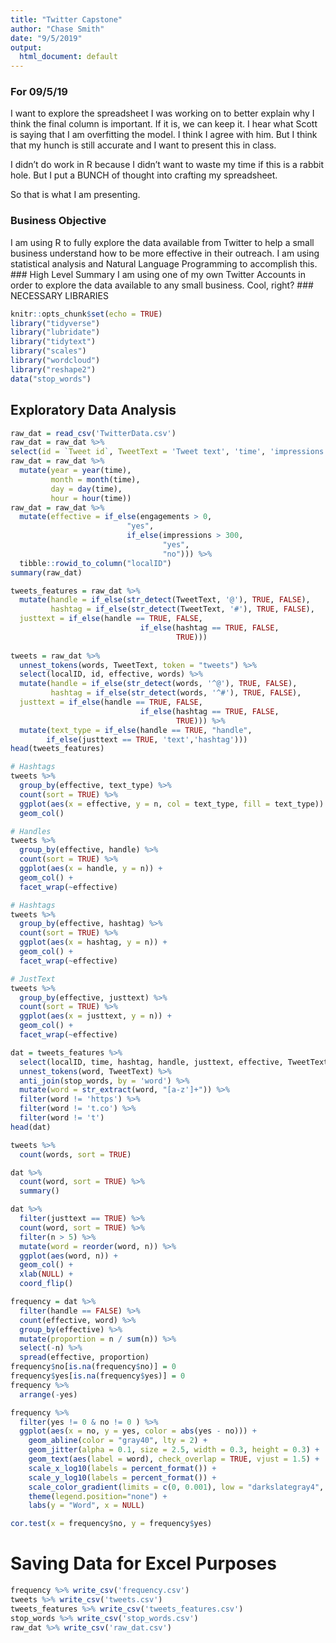 ```yaml
---
title: "Twitter Capstone"
author: "Chase Smith"
date: "9/5/2019"
output:
  html_document: default
---
```


### For 09/5/19

I want to explore the spreadsheet I was working on to better explain why I think the final column is important.  If it is, we can keep it.  I hear what Scott is saying that I am overfitting the model.  I think I agree with him.  But I think that my hunch is still accurate and I want to present this in class.

I didn't do work in R because I didn't want to waste my time if this is a rabbit hole.  But I put a BUNCH of thought into crafting my spreadsheet.

So that is what I am presenting.

### Business Objective
I am using R to fully explore the data available from Twitter to help a small business understand how to be more effective in their outreach.  I am using statistical analysis and Natural Language Programming to accomplish this.
### High Level Summary
I am using one of my own Twitter Accounts in order to explore the data available to any small business.  Cool, right?
### NECESSARY LIBRARIES
```r
knitr::opts_chunk$set(echo = TRUE)
library("tidyverse")
library("lubridate")
library("tidytext")
library("scales")
library("wordcloud")
library("reshape2")
data("stop_words")
```


## Exploratory Data Analysis
```r
raw_dat = read_csv('TwitterData.csv')
raw_dat = raw_dat %>%
select(id = `Tweet id`, TweetText = 'Tweet text', 'time', 'impressions', 'engagements', 'retweets', 'replies', 'likes')
raw_dat = raw_dat %>%
  mutate(year = year(time),
         month = month(time),
         day = day(time),
         hour = hour(time))
raw_dat = raw_dat %>%
  mutate(effective = if_else(engagements > 0,
                          "yes",
                          if_else(impressions > 300,
                                  "yes",
                                  "no"))) %>%
  tibble::rowid_to_column("localID")
summary(raw_dat)
```

```r
tweets_features = raw_dat %>%
  mutate(handle = if_else(str_detect(TweetText, '@'), TRUE, FALSE),
         hashtag = if_else(str_detect(TweetText, '#'), TRUE, FALSE),
  justtext = if_else(handle == TRUE, FALSE,
                             if_else(hashtag == TRUE, FALSE,
                                     TRUE))) 
  
tweets = raw_dat %>%
  unnest_tokens(words, TweetText, token = "tweets") %>%
  select(localID, id, effective, words) %>%
  mutate(handle = if_else(str_detect(words, '^@'), TRUE, FALSE),
         hashtag = if_else(str_detect(words, '^#'), TRUE, FALSE),
  justtext = if_else(handle == TRUE, FALSE,
                             if_else(hashtag == TRUE, FALSE,
                                     TRUE))) %>%
  mutate(text_type = if_else(handle == TRUE, "handle",
        if_else(justtext == TRUE, 'text','hashtag')))
head(tweets_features)
```

```r
# Hashtags
tweets %>%
  group_by(effective, text_type) %>%
  count(sort = TRUE) %>%
  ggplot(aes(x = effective, y = n, col = text_type, fill = text_type)) +
  geom_col()
```

```r
# Handles
tweets %>%
  group_by(effective, handle) %>%
  count(sort = TRUE) %>%
  ggplot(aes(x = handle, y = n)) +
  geom_col() + 
  facet_wrap(~effective)
```

```r
# Hashtags
tweets %>%
  group_by(effective, hashtag) %>%
  count(sort = TRUE) %>%
  ggplot(aes(x = hashtag, y = n)) +
  geom_col() + 
  facet_wrap(~effective)
```

```r
# JustText
tweets %>%
  group_by(effective, justtext) %>%
  count(sort = TRUE) %>%
  ggplot(aes(x = justtext, y = n)) +
  geom_col() + 
  facet_wrap(~effective)
```

```r
dat = tweets_features %>%
  select(localID, time, hashtag, handle, justtext, effective, TweetText) %>%
  unnest_tokens(word, TweetText) %>%
  anti_join(stop_words, by = 'word') %>%
  mutate(word = str_extract(word, "[a-z']+")) %>%
  filter(word != 'https') %>%
  filter(word != 't.co') %>%
  filter(word != 't')
head(dat)
```

```r
tweets %>%
  count(words, sort = TRUE)
```

```r
dat %>%
  count(word, sort = TRUE) %>%
  summary()
```

```r
dat %>%
  filter(justtext == TRUE) %>%
  count(word, sort = TRUE) %>%
  filter(n > 5) %>%
  mutate(word = reorder(word, n)) %>%
  ggplot(aes(word, n)) +
  geom_col() +
  xlab(NULL) +
  coord_flip()
```

```r
frequency = dat %>% 
  filter(handle == FALSE) %>%
  count(effective, word) %>%
  group_by(effective) %>%
  mutate(proportion = n / sum(n)) %>%
  select(-n) %>%
  spread(effective, proportion) 
frequency$no[is.na(frequency$no)] = 0
frequency$yes[is.na(frequency$yes)] = 0
frequency %>%
  arrange(-yes)
```

```r
frequency %>%
  filter(yes != 0 & no != 0 ) %>%
  ggplot(aes(x = no, y = yes, color = abs(yes - no))) +
    geom_abline(color = "gray40", lty = 2) +
    geom_jitter(alpha = 0.1, size = 2.5, width = 0.3, height = 0.3) +
    geom_text(aes(label = word), check_overlap = TRUE, vjust = 1.5) +
    scale_x_log10(labels = percent_format()) +
    scale_y_log10(labels = percent_format()) +
    scale_color_gradient(limits = c(0, 0.001), low = "darkslategray4", high = "gray75") +
    theme(legend.position="none") +
    labs(y = "Word", x = NULL)
```

```r
cor.test(x = frequency$no, y = frequency$yes)
```

# Saving Data for Excel Purposes

```r
frequency %>% write_csv('frequency.csv')
tweets %>% write_csv('tweets.csv')
tweets_features %>% write_csv('tweets_features.csv')
stop_words %>% write_csv('stop_words.csv')
raw_dat %>% write_csv('raw_dat.csv')
```








